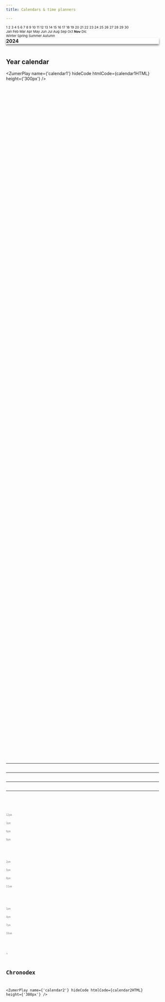 ```yaml
---
title: Calendars & time planners

---
```



<div class="bigbang">
  <div class="gravity-spot" style="--o-force: 250px; font-size: 11px;">
    <div class="orbit-11" style="color: black ;background-color: white; filter: drop-shadow(0px 4px 3px gray)">
      <div class="vector inner-orbit shrink-50"></div>
      <div class="vector inner-orbit shrink-50"></div>
      <div class="vector inner-orbit shrink-50"></div>
      <div class="vector inner-orbit shrink-50"></div>
      <div class="vector inner-orbit shrink-50"></div>
      <div class="vector inner-orbit shrink-50"></div>
      <div class="vector inner-orbit shrink-50"></div>
      <div class="vector inner-orbit shrink-50"></div>
      <div class="vector inner-orbit shrink-50"></div>
      <div class="vector inner-orbit shrink-50"></div>
      <div class="vector inner-orbit shrink-50"></div>
      <div class="vector inner-orbit shrink-50"></div>
      <div class="vector inner-orbit shrink-50"></div>
      <div class="vector inner-orbit shrink-50"></div>
      <div class="vector inner-orbit shrink-50"></div>
      <div class="vector inner-orbit shrink-50"></div>
      <div class="vector inner-orbit shrink-50"></div>
      <div class="vector inner-orbit shrink-50"></div>
      <div class="vector inner-orbit shrink-50"></div>
      <div class="vector inner-orbit shrink-50"></div>
      <div class="vector inner-orbit shrink-50"></div>
      <div class="vector inner-orbit shrink-50"></div>
      <div class="vector inner-orbit shrink-50"></div>
      <div class="vector inner-orbit shrink-50"></div>
      <div class="vector inner-orbit shrink-50"></div>
      <div class="vector inner-orbit shrink-50"></div>
      <div class="vector inner-orbit shrink-50"></div>
      <div class="vector inner-orbit shrink-50"></div>
      <div class="vector inner-orbit shrink-50"></div>
      <div class="vector inner-orbit shrink-50"></div>
    </div>
    <div class="orbit-9  from-6 gray-border">
      <o-arc class="outer-orbit">1</o-arc>
      <o-arc class="outer-orbit">2</o-arc>
      <o-arc class="outer-orbit">3</o-arc>
      <o-arc class="outer-orbit">4</o-arc>
      <o-arc class="outer-orbit">5</o-arc>
      <o-arc class="outer-orbit">6</o-arc>
      <o-arc class="outer-orbit">7</o-arc>
      <o-arc class="outer-orbit">8</o-arc>
      <o-arc class="outer-orbit">9</o-arc>
      <o-arc class="outer-orbit">10</o-arc>
      <o-arc class="outer-orbit">11</o-arc>
      <o-arc class="outer-orbit">12</o-arc>
      <o-arc class="outer-orbit">13</o-arc>
      <o-arc class="outer-orbit">14</o-arc>
      <o-arc class="outer-orbit">15</o-arc>
      <o-arc class="outer-orbit">16</o-arc>
      <o-arc class="outer-orbit">17</o-arc>
      <o-arc class="outer-orbit">18</o-arc>
      <o-arc class="outer-orbit">19</o-arc>
      <o-arc class="outer-orbit">20</o-arc>
      <o-arc class="outer-orbit">21</o-arc>
      <o-arc class="outer-orbit">22</o-arc>
      <o-arc class="outer-orbit">23</o-arc>
      <o-arc class="outer-orbit">24</o-arc>
      <o-arc class="outer-orbit">25</o-arc>
      <o-arc class="outer-orbit">26</o-arc>
      <o-arc class="outer-orbit">27</o-arc>
      <o-arc class="outer-orbit">28</o-arc>
      <o-arc class="outer-orbit">29</o-arc>
      <o-arc class="outer-orbit">30</o-arc>
    </div>
    <div class="orbit-8  from-355" style="background-color: white; filter: drop-shadow(0px 4px 3px gray)">
    </div>
    <div class="orbit-7 shrink-70 from-15 "  >
      <o-arc class="">Jan</o-arc>
      <o-arc class="">Feb</o-arc>
      <o-arc class="">Mar</o-arc>
      <o-arc class="" flip>Apr</o-arc>
      <o-arc class="" flip>May</o-arc>
      <o-arc class="" flip>Jun</o-arc>
      <o-arc class="" flip>Jul</o-arc>
      <o-arc class="" flip>Aug</o-arc>
      <o-arc class="" flip>Sep</o-arc>
      <o-arc class="">Oct</o-arc>
      <o-arc class="" style="font-weight: bold;">Nov</o-arc>
      <o-arc class="">Dic</o-arc>
    </div>
    <div class="orbit-8  " style="color: black">
      <div class="vector shrink-10 inner-orbit"></div>
      <div class="vector shrink-10 inner-orbit"></div>
      <div class="vector shrink-10 inner-orbit"></div>
      <div class="vector shrink-10 inner-orbit"></div>
      <div class="vector shrink-10 inner-orbit"></div>
      <div class="vector shrink-10 inner-orbit"></div>
      <div class="vector shrink-10 inner-orbit"></div>
      <div class="vector shrink-10 inner-orbit"></div>
      <div class="vector shrink-10 inner-orbit"></div>
      <div class="vector shrink-10 inner-orbit"></div>
      <div class="vector shrink-10 inner-orbit"></div>
      <div class="vector shrink-10 inner-orbit"></div>
    </div>
    <div class="orbit-5 gray-border from-355" style="color: black; background-color: white; filter: drop-shadow(0px 4px 3px gray)">
      <div class="vector inner-orbit grow-1x"></div>
      <div class="vector inner-orbit grow-1x"></div>
      <div class="vector inner-orbit grow-1x"></div>
      <div class="vector inner-orbit grow-1x"></div>
    </div>
    <div class="orbit-4">
      <o-arc >Winter</o-arc>
      <o-arc  >Spring</o-arc>
      <o-arc  flip>Summer</o-arc>
      <o-arc >Autumn</o-arc>
    </div>
    <div class="orbit-8  ">
      <div class="vector inner-orbit grow-3x angle-340 month"></div>
    </div>
    <div class="orbit-11 ">
      <div class="vector inner-orbit grow-4.1x angle-222 day"></div>
    </div>
    <div class="orbit-3 gray-border" style="background-color: white; filter: drop-shadow(0px 4px 3px gray)" >
      <div class="satellite at-center grow-3x transparent">
        <div class="capsule" style="font-weight: bold; font-size: 16px;">2024</div>
      </div>
    </div>
  </div>
</div>`

## Year calendar

<ZumerPlay name={'calendar1'} hideCode htmlCode={calendar1HTML}   height={'300px'} />

<Tabs>
  <TabItem label="HTML" icon="seti:html" >
    <Code code={calendar1HTML} lang="html" wrap />
  </TabItem>
 
</Tabs>



<div class="bigbang">
  <div class="gravity-spot">
    <div class="orbit-2 from-180 range-90">
      <o-arc class="inner-orbit shrink-30" style="--o-color: var(--o-gray-light); filter:  drop-shadow(0px 0px 1px black);"></o-arc>
      <o-arc class="inner-orbit shrink-30" style="--o-color:var(--o-gray-lighter); filter: drop-shadow(0px 0px 1px black);"></o-arc>
      <o-arc class="inner-orbit shrink-30" style="--o-color:var(--o-gray-white); filter: drop-shadow(0px 0px 1px black);"></o-arc>
    </div>
    <div class="orbit-2">
      <o-arc class="outer-orbit grow-0.5x" style="--o-color: white; filter: drop-shadow(0px 0px 1px black);"></o-arc>
      <o-arc class="outer-orbit grow-1x" style="--o-color: white; filter: drop-shadow(0px 0px 1px black);"></o-arc>
      <o-arc class="outer-orbit grow-1.3x" style="--o-color: white; filter: drop-shadow(0px 0px 1px black);"></o-arc>
      <o-arc class="outer-orbit grow-0.5x" style="--o-color: white; filter: drop-shadow(0px 0px 1px black);"></o-arc>
      <o-arc class="outer-orbit grow-1x" style="--o-color: white; filter: drop-shadow(0px 0px 1px black);"></o-arc>
      <o-arc class="outer-orbit grow-1.3x" style="--o-color: white; filter: drop-shadow(0px 0px 1px black);"></o-arc>
      <o-arc class="outer-orbit grow-0.5x" style="--o-color: white; filter: drop-shadow(0px 0px 1px black);"></o-arc>
      <o-arc class="outer-orbit grow-1x" style="--o-color: white; filter: drop-shadow(0px 0px 1px black);"></o-arc>
      <o-arc class="outer-orbit grow-1.3x" style="--o-color: white; filter: drop-shadow(0px 0px 1px black);"></o-arc>
      <o-arc class="outer-orbit grow-0.5x" style="--o-color: white; filter: drop-shadow(0px 0px 1px black);"></o-arc>
      <o-arc class="outer-orbit grow-1x" style="--o-color: white; filter: drop-shadow(0px 0px 1px black);"></o-arc>
      <o-arc class="outer-orbit grow-1.3x" style="--o-color: white; filter: drop-shadow(0px 0px 1px black);"></o-arc>
    </div>
    <div class="orbit-4 shrink-60 from-7 range-15 fit-range">
      <div class="vector inner-orbit shrink-80"></div>
      <div class="vector inner-orbit shrink-60"></div>
      <div class="vector inner-orbit shrink-80"></div>
    </div>
    <div class="orbit-4 shrink-10 from-37 range-15 fit-range">
      <div class="vector inner-orbit shrink-80"></div>
      <div class="vector inner-orbit shrink-60"></div>
      <div class="vector inner-orbit shrink-80"></div>
    </div>
    <div class="orbit-5 shrink-50 from-67 range-15 fit-range">
      <div class="vector inner-orbit shrink-80"></div>
      <div class="vector inner-orbit shrink-60"></div>
      <div class="vector inner-orbit shrink-80"></div>
    </div>
    <div class="orbit-4 shrink-60 from-97 range-15 fit-range">
      <div class="vector inner-orbit shrink-80"></div>
      <div class="vector inner-orbit shrink-60"></div>
      <div class="vector inner-orbit shrink-80"></div>
    </div>
    <div class="orbit-4 shrink-10 from-127 range-15 fit-range">
      <div class="vector inner-orbit shrink-80"></div>
      <div class="vector inner-orbit shrink-60"></div>
      <div class="vector inner-orbit shrink-80"></div>
    </div>
    <div class="orbit-5 shrink-60 from-157 range-15 fit-range">
      <div class="vector inner-orbit shrink-80"></div>
      <div class="vector inner-orbit shrink-60"></div>
      <div class="vector inner-orbit shrink-80"></div>
    </div>
    <div class="orbit-4 shrink-60 from-187 range-15 fit-range">
      <div class="vector inner-orbit shrink-80"></div>
      <div class="vector inner-orbit shrink-60"></div>
      <div class="vector inner-orbit shrink-80"></div>
    </div>
    <div class="orbit-4 shrink-10 from-217 range-15 fit-range">
      <div class="vector inner-orbit shrink-80"></div>
      <div class="vector inner-orbit shrink-60"></div>
      <div class="vector inner-orbit shrink-80"></div>
    </div>
    <div class="orbit-5 shrink-60 from-247 range-15 fit-range">
      <div class="vector inner-orbit shrink-80"></div>
      <div class="vector inner-orbit shrink-60"></div>
      <div class="vector inner-orbit shrink-80"></div>
    </div>
    <div class="orbit-4 shrink-60 from-277 range-15 fit-range">
      <div class="vector inner-orbit shrink-80"></div>
      <div class="vector inner-orbit shrink-60"></div>
      <div class="vector inner-orbit shrink-80"></div>
    </div>
    <div class="orbit-4 shrink-10 from-307 range-15 fit-range">
      <div class="vector inner-orbit shrink-80"></div>
      <div class="vector inner-orbit shrink-60"></div>
      <div class="vector inner-orbit shrink-80"></div>
    </div>
    <div class="orbit-5 shrink-60 from-337 range-15 fit-range">
      <div class="vector inner-orbit shrink-80"></div>
      <div class="vector inner-orbit shrink-60"></div>
      <div class="vector inner-orbit shrink-80"></div>
    </div>
    <div class="orbit-5 shrink-40 from-270">
      <o-progress class="shrink-90" value="25" style="--o-color: var(--o-gray-lighter)"></o-progress>
    </div>
    <div class="orbit-5 shrink-50">
      <div class="satellite shrink-30" style="border: 1px solid gray; background-color: white;"></div>
      <div class="satellite shrink-30" style="border: 1px solid gray; background-color: white;"></div>
      <div class="satellite shrink-30" style="border: 1px solid gray; background-color: white;"></div>
      <div class="satellite shrink-30" style="border: 1px solid gray; background-color: white;"></div>
    </div>
    <div class="orbit-6 shrink-50" style="font-size: 8px; color: gray">
      <div class="satellite" style="border: none">12pm</div>
      <div class="satellite" style="border: none">3pm</div>
      <div class="satellite" style="border: none">6pm</div>
      <div class="satellite" style="border: none">9pm</div>
    </div>
    <div class="orbit-6 shrink-80 from-60" style="font-size: 8px; color: gray">
      <div class="satellite" style="border: none">2pm</div>
      <div class="satellite" style="border: none">5pm</div>
      <div class="satellite" style="border: none">8pm</div>
      <div class="satellite" style="border: none">11am</div>
    </div>
    <div class="orbit-5 shrink-30 from-30" style="font-size: 8px; color: gray">
      <div class="satellite" style="border: none">1pm</div>
      <div class="satellite" style="border: none">4pm</div>
      <div class="satellite" style="border: none">7pm</div>
      <div class="satellite" style="border: none">10am</div>
    </div>
  </div>
</div>`

## Chronodex

<ZumerPlay name={'calendar2'} hideCode htmlCode={calendar2HTML}  height={'300px'} />

<Tabs>
  <TabItem label="HTML" icon="seti:html" >
    <Code code={calendar2HTML} lang="html" wrap />
  </TabItem>
  
</Tabs>

